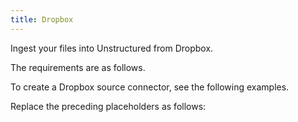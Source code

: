 ```yaml
---
title: Dropbox
---
```



<FirstTimeAPISourceConnector />

Ingest your files into Unstructured from Dropbox.

The requirements are as follows.


<DropboxPrerequisites />

To create a Dropbox source connector, see the following examples.


<CodeGroup>
    <DropboxSDK />
    <DropboxAPIRESTCreate />
</CodeGroup>

Replace the preceding placeholders as follows:


<DropboxAPIPlaceholders />


